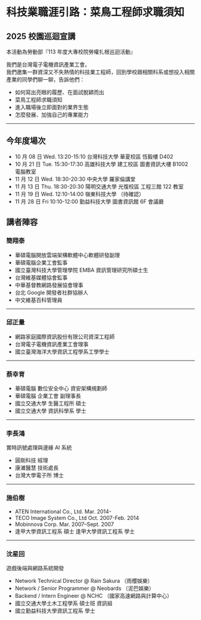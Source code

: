 # 科技業職涯引路：菜鳥工程師求職須知

## 2025 校園巡迴宣講

本活動為勞動部『113 年度大專校院勞權扎根巡迴活動』

我們是台灣電子電機資訊產業工會。  
我們邀集一群資深又不失熱情的科技業工程師，回到學校跟相關科系或想投入相關產業的同學們聊一聊，告訴他們：

- 如何寫出亮眼的履歷、在面試脫穎而出
- 菜鳥工程師求職須知
- 進入職場後立即面對的業界生態
- 怎麼發展、加強自己的專業能力

---

## 今年度場次

- 10 月 08 日 Wed. 13:20-15:10 台灣科技大學 華夏校區 恆毅樓 D402
- 10 月 21 日 Tue. 15:30-17:30 高雄科技大學 建工校區
  圖書資訊大樓 B1002 電腦教室
- 11 月 12 日 Wed. 18:30-20:30 中央大學 羅家倫講堂
- 11 月 13 日 Thu. 18:30-20:30 陽明交通大學 光復校區 工程三館 122 教室
- 11 月 19 日 Wed. 12:10-14:00 嶺東科技大學 （待確認）
- 11 月 28 日 Fri 10:10-12:00 勤益科技大學 圖書資訊館 6F 會議廳

## 講者陣容

### 簡翔泰

- 華碩電腦開放雲端架構軟體中心軟體研發副理
- 華碩電腦企業工會監事
- 國立臺灣科技大學管理學院 EMBA 資訊管理研究所碩士生
- 台灣維基媒體協會監事
- 中華基督教網路發展協會理事
- 台北 Google 開發者社群協辦人
- 中文維基百科管理員

---

### 邱正量

- 網路家庭國際資訊股份有限公司資深工程師
- 台灣電子電機資訊產業工會理事
- 國立臺灣海洋大學資訊工程學系工學學士

---

### 蔡幸育

- 華碩電腦 數位安全中心 資安架構規劃師
- 華碩電腦 企業工會 副理事長
- 國立交通大學 生醫工程所 碩士
- 國立交通大學 資訊科學系 學士

---

### 李長鴻

實時訊號處理與邊緣 AI 系統

- 圓剛科技 經理
- 康濰醫慧 技術處長
- 台灣大學電子所 博士

---

### 施伯樹

- ATEN International Co., Ltd. Mar. 2014-
- TECO Image System Co., Ltd Oct. 2007-Feb. 2014
- Mobinnova Corp. Mar. 2007–Sept. 2007
- 逢甲大學資訊工程系 碩士 逢甲大學資訊工程系 學士

---

### 沈星回

遊戲後端與網路系統開發

- Network Technical Director @ Rain Sakura （雨櫻娛樂）
- Network / Senior Programmer @ Neobards （泥巴娛樂）
- Backend / Intern Engineer @ NCHC （國家高速網路與計算中心）
- 國立交通大學土木工程學系 碩士班 資訊組
- 國立勤益科技大學資訊工程系 學士
